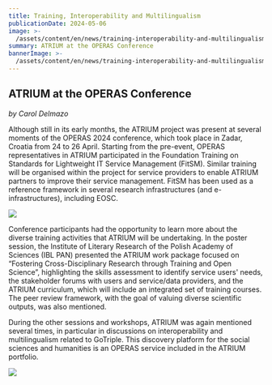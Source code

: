 ```yaml
---
title: Training, Interoperability and Multilingualism
publicationDate: 2024-05-06
image: >-
  /assets/content/en/news/training-interoperability-and-multilingualism/image.jpg
summary: ATRIUM at the OPERAS Conference
bannerImage: >-
  /assets/content/en/news/training-interoperability-and-multilingualism/bannerImage.jpg
---
```

## ATRIUM at the OPERAS Conference

*by Carol Delmazo*

Although still in its early months, the ATRIUM project was present at several moments of the OPERAS 2024 conference, which took place in Zadar, Croatia from 24 to 26 April. Starting from the pre-event, OPERAS representatives in ATRIUM participated in the Foundation Training on Standards for Lightweight IT Service Management (FitSM). Similar training will be organised within the project for service providers to enable ATRIUM partners to improve their service management. FitSM has been used as a reference framework in several research infrastructures (and e-infrastructures), including EOSC.

![](/assets/content/en/news/training-interoperability-and-multilingualism/operas-1.png)

Conference participants had the opportunity to learn more about the diverse training activities that ATRIUM will be undertaking. In the poster session, the Institute of Literary Research of the Polish Academy of Sciences (IBL PAN) presented the ATRIUM work package focused on “Fostering Cross-Disciplinary Research through Training and Open Science”, highlighting the skills assessment to identify service users' needs, the stakeholder forums with users and service/data providers, and the ATRIUM curriculum, which will include an integrated set of training courses. The peer review framework, with the goal of valuing diverse scientific outputs, was also mentioned.

During the other sessions and workshops, ATRIUM was again mentioned several times, in particular in discussions on interoperability and multilingualism related to GoTriple. This discovery platform for the social sciences and humanities is an OPERAS service included in the ATRIUM portfolio.

![](/assets/content/en/news/training-interoperability-and-multilingualism/operas-2.jpg)
